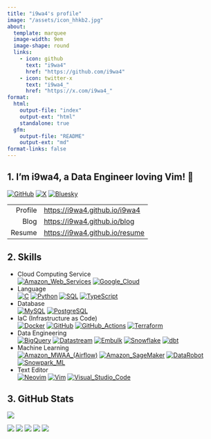 ```yaml
---
title: "i9wa4's profile"
image: "/assets/icon_hhkb2.jpg"
about:
  template: marquee
  image-width: 9em
  image-shape: round
  links:
    - icon: github
      text: "i9wa4"
      href: "https://github.com/i9wa4"
    - icon: twitter-x
      text: "i9wa4_"
      href: "https://x.com/i9wa4_"
format:
  html:
    output-file: "index"
    output-ext: "html"
    standalone: true
  gfm:
    output-file: "README"
    output-ext: "md"
format-links: false
---
```


<!--
**i9wa4/i9wa4** is a ✨ _special_ ✨ repository because its `README.md` (this file) appears on your GitHub profile.

Here are some ideas to get you started:

- 🔭 I'm currently working on ...
- 🌱 I'm currently learning ...
- 👯 I'm looking to collaborate on ...
- 🤔 I'm looking for help with ...
- 💬 Ask me about ...
- 📫 How to reach me: ...
- 😄 Pronouns: ...
- ⚡ Fun fact: ...
-->

## 1. I'm i9wa4, a Data Engineer loving Vim! 👋

[![GitHub](https://img.shields.io/badge/GitHub-i9wa4-181717.svg?logo=github&style=plastic)](https://github.com/i9wa4)
[![X](https://img.shields.io/badge/X-i9wa4__-000000.svg?logo=x&style=plastic)](https://x.com/i9wa4_)
[![Bluesky](https://img.shields.io/badge/Bluesky-i9wa4_-0285FF.svg?logo=bluesky&style=plastic)](https://bsky.app/profile/i9wa4.bsky.social)

|         |                                  |
| ---:    | :---                             |
| Profile | <https://i9wa4.github.io/i9wa4>  |
| Blog    | <https://i9wa4.github.io/blog>   |
| Resume  | <https://i9wa4.github.io/resume> |

## 2. Skills

<!-- https://github.com/tandpfun/skill-icons -->
<!-- https://tech-blog.s-yoshiki.com/entry/150/ -->
<!-- https://simpleicons.org/ -->

- Cloud Computing Service<br>
    [![Amazon_Web_Services](https://img.shields.io/badge/Amazon_Web_Services--232F3E.svg?logo=amazonwebservices&style=plastic)](https://shields.io/)
    [![Google_Cloud](https://img.shields.io/badge/Google_Cloud--4285F4.svg?logo=googlecloud&style=plastic)](https://shields.io/)
- Language<br>
    [![C](https://img.shields.io/badge/C--A8B9CC.svg?logo=c&style=plastic)](https://shields.io/)
    [![Python](https://img.shields.io/badge/Python--3776AB.svg?logo=python&style=plastic)](https://shields.io/)
    [![SQL](https://img.shields.io/badge/SQL--808080.svg?style=plastic)](https://shields.io/)
    [![TypeScript](https://img.shields.io/badge/TypeScript--3178C6.svg?logo=typescript&style=plastic)](https://shields.io/)
- Database<br>
    [![MySQL](https://img.shields.io/badge/MySQL--4479A1.svg?logo=mysql&style=plastic)](https://shields.io/)
    [![PostgreSQL](https://img.shields.io/badge/PostgreSQL--4169E1.svg?logo=postgresql&style=plastic)](https://shields.io)
- IaC (Infrastructure as Code)<br>
    [![Docker](https://img.shields.io/badge/Docker--1488C6.svg?logo=docker&style=plastic)](https://shields.io)
    [![GitHub](https://img.shields.io/badge/GitHub--181717.svg?logo=github&style=plastic)](https://shields.io)
    [![GitHub_Actions](https://img.shields.io/badge/GitHub_Actions--2088FF.svg?logo=githubactions&style=plastic)](https://shields.io)
    [![Terraform](https://img.shields.io/badge/Terraform--844FBA.svg?logo=terraform&style=plastic)](https://shields.io)
- Data Engineering<br>
    [![BigQuery](https://img.shields.io/badge/BigQuery--669DF6.svg?logo=googlebigquery&style=plastic)](https://shields.io)
    [![Datastream](https://img.shields.io/badge/Datastream--808080.svg?style=plastic)](https://shields.io)
    [![Embulk](https://img.shields.io/badge/Embulk--EF4319.svg?style=plastic)](https://shields.io)
    [![Snowflake](https://img.shields.io/badge/Snowflake--29B5E8.svg?logo=snowflake&style=plastic)](https://shields.io)
    [![dbt](https://img.shields.io/badge/dbt--FF694B.svg?logo=dbt&style=plastic)](https://shields.io)
- Machine Learning<br>
    [![Amazon_MWAA_(Airflow)](https://img.shields.io/badge/Amazon_MWAA_(Airflow)--808080.svg?style=plastic)](https://shields.io/)
    [![Amazon_SageMaker](https://img.shields.io/badge/Amazon_SageMaker--808080.svg?style=plastic)](https://shields.io/)
    [![DataRobot](https://img.shields.io/badge/DataRobot--808080.svg?style=plastic)](https://shields.io)
    [![Snowpark_ML](https://img.shields.io/badge/Snowpark_ML--29B5E8.svg?style=plastic)](https://shields.io)
- Text Editor<br>
    [![Neovim](https://img.shields.io/badge/Neovim--007ACC.svg?logo=neovim&style=plastic)](https://shields.io)
    [![Vim](https://img.shields.io/badge/Vim--019733.svg?logo=vim&style=plastic)](https://shields.io)
    [![Visual_Studio_Code](https://img.shields.io/badge/Visual_Studio_Code--0098FF.svg?style=plastic)](https://shields.io)

<!-- - [![Amazon_Web_Services](https://img.shields.io/badge/Amazon_Web_Services--232F3E.svg?logo=amazonwebservices&style=plastic)](https://shields.io/)<br> -->
<!--     [![AWS_Cloud9](https://img.shields.io/badge/AWS_Cloud9--808080.svg?style=plastic)](https://shields.io/)                                            -->
<!--     [![AWS_CodeCommit](https://img.shields.io/badge/AWS_CodeCommit--808080.svg?style=plastic)](https://shields.io/)                                    -->
<!--     [![AWS_Lambda](https://img.shields.io/badge/AWS_Lambda--FF9900.svg?logo=awslambda&style=plastic)](https://shields.io/)                             -->
<!--     [![AWS_Secrets_Manager](https://img.shields.io/badge/AWS_Secrets_Manager--DD344C.svg?logo=awssecretsmanager&style=plastic)](https://shields.io/)   -->
<!--     [![AWS_Step_Functions](https://img.shields.io/badge/AWS_Step_Functions--808080.svg?style=plastic)](https://shields.io/)                            -->
<!--     [![AWS_Systems_Manager](https://img.shields.io/badge/AWS_Systems_Manager--808080.svg?style=plastic)](https://shields.io/)                          -->
<!--     [![Amazon_Athena](https://img.shields.io/badge/Amazon_Athena--808080.svg?style=plastic)](https://shields.io/)                                      -->
<!--     [![Amazon_Aurora](https://img.shields.io/badge/Amazon_Aurora--808080.svg?style=plastic)](https://shields.io/)                                      -->
<!--     [![Amazon_CloudWatch](https://img.shields.io/badge/Amazon_CloudWatch--FF4F8B.svg?logo=amazoncloudwatch&style=plastic)](https://shields.io/)        -->
<!--     [![Amazon_EC2](https://img.shields.io/badge/Amazon_EC2--FF9900.svg?logo=amazonec2&style=plastic)](https://shields.io/)                             -->
<!--     [![Amazon_ECS](https://img.shields.io/badge/Amazon_ECS--FF9900.svg?logo=amazonecs&style=plastic)](https://shields.io/)                             -->
<!--     [![Amazon_RDS](https://img.shields.io/badge/Amazon_RDS--527FFF.svg?logo=amazonrds&style=plastic)](https://shields.io/)                             -->
<!--     [![Amazon_S3](https://img.shields.io/badge/Amazon_S3--569A31.svg?logo=amazons3&style=plastic)](https://shields.io/)                                -->
<!--     [![Amazon_SageMaker](https://img.shields.io/badge/Amazon_SageMaker--808080.svg?style=plastic)](https://shields.io/)                                -->
<!--     [![Amazon_VPC](https://img.shields.io/badge/Amazon_VPC--808080.svg?style=plastic)](https://shields.io/)                                            -->
<!-- - [![Google_Cloud](https://img.shields.io/badge/Google_Cloud--4285F4.svg?logo=googlecloud&style=plastic)](https://shields.io/)<br>                     -->
<!--     [![BigQuery](https://img.shields.io/badge/BigQuery--669DF6.svg?logo=googlebigquery&style=plastic)](https://shields.io/)                            -->
<!--     [![Cloud_Functions](https://img.shields.io/badge/Cloud_Functions--808080.svg?style=plastic)](https://shields.io/)                                  -->
<!--     [![Compute_Engine](https://img.shields.io/badge/Compute_Engine--808080.svg?style=plastic)](https://shields.io/)                                    -->
<!--     [![Datastream](https://img.shields.io/badge/Datastream--808080.svg?style=plastic)](https://shields.io/)                                            -->
<!--     [![Google_Pub/Sub](https://img.shields.io/badge/Google_Pub/Sub--AECBFA.svg?logo=googlepubsub&style=plastic)](https://shields.io/)                  -->

## 3. GitHub Stats

<div align="left">
  <a href="https://github.com/antonkomarev/github-profile-views-counter">
    <img src="https://komarev.com/ghpvc/?username=i9wa4&label=GitHub_Profile_Views"/>
  </a>
</div>

[![](https://raw.githubusercontent.com/i9wa4/i9wa4/main/profile-summary-card-output/transparent/0-profile-details.svg)](https://github.com/vn7n24fzkq/github-profile-summary-cards)
[![](https://raw.githubusercontent.com/i9wa4/i9wa4/main/profile-summary-card-output/transparent/1-repos-per-language.svg)](https://github.com/vn7n24fzkq/github-profile-summary-cards) [![](https://raw.githubusercontent.com/i9wa4/i9wa4/main/profile-summary-card-output/transparent/2-most-commit-language.svg)](https://github.com/vn7n24fzkq/github-profile-summary-cards)
[![](https://raw.githubusercontent.com/i9wa4/i9wa4/main/profile-summary-card-output/transparent/3-stats.svg)](https://github.com/vn7n24fzkq/github-profile-summary-cards) [![](https://raw.githubusercontent.com/i9wa4/i9wa4/main/profile-summary-card-output/transparent/4-productive-time.svg)](https://github.com/vn7n24fzkq/github-profile-summary-cards)

<!-- <div align="left">                                                                                                              -->
<!--   <a href="https://github.com/vn7n24fzkq/github-profile-summary-cards">                                                         -->
<!--     <img src="http://github-profile-summary-cards.vercel.app/api/cards/stats?username=i9wa4&theme=transparent"/>                -->
<!--     <img src="http://github-profile-summary-cards.vercel.app/api/cards/most-commit-language?username=i9wa4&theme=transparent"/> -->
<!--   </a>                                                                                                                          -->
<!-- </div>                                                                                                                          -->

<!-- <div align="left">                                                                                                                                            -->
<!--   <a href="https://github.com/anuraghazra/github-readme-stats">                                                                                               -->
<!--     <img src="https://github-readme-stats.vercel.app/api?username=i9wa4&show_icons=true&include_all_commits=true&theme=transparent"/>                         -->
<!--     <img src="https://github-readme-stats.vercel.app/api/top-langs/?username=i9wa4&langs_count=8&include_all_commits=true&layout=compact&theme=transparent"/> -->
<!--   </a>                                                                                                                                                        -->
<!-- </div>                                                                                                                                                        -->

<!-- <div align="left">                                                                   -->
<!--   <a href="https://github.com/ryo-ma/github-profile-trophy">                         -->
<!--     <img src="https://github-profile-trophy.vercel.app/?username=i9wa4&theme=flat"/> -->
<!--   </a>                                                                               -->
<!-- </div>                                                                               -->
